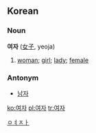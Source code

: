 ==Korean==
===Noun===
'''여자''' ([[女子]], yeoja)

#[[woman]]; [[girl]]; [[lady]]; [[female]]

===Antonym===
*[[남자]]

[[Category:Korean nouns|ㅇㅕㅈㅏ]]

[[ko:여자]]
[[pl:여자]]
[[tr:여자]]